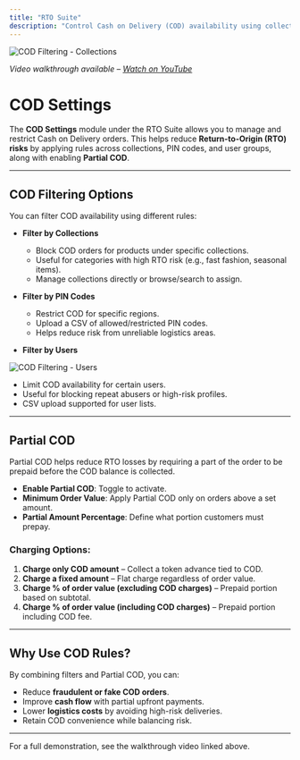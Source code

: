 ```yaml
---
title: "RTO Suite"
description: "Control Cash on Delivery (COD) availability using collections, pin codes, users, and partial COD rules."
---
```


<img
  className="rounded-lg"
  src="/images/rtosuite/image.png"
  alt="COD Filtering - Collections"
/>

*Video walkthrough available – [Watch on YouTube](https://www.youtube.com/watch?v=yn1G-qeVmDQ)*

# COD Settings

The **COD Settings** module under the RTO Suite allows you to manage and restrict Cash on Delivery orders. This helps reduce **Return-to-Origin (RTO) risks** by applying rules across collections, PIN codes, and user groups, along with enabling **Partial COD**.

---

## COD Filtering Options

You can filter COD availability using different rules:

- **Filter by Collections**  
  - Block COD orders for products under specific collections.  
  - Useful for categories with high RTO risk (e.g., fast fashion, seasonal items).  
  - Manage collections directly or browse/search to assign.  

- **Filter by PIN Codes**  
  - Restrict COD for specific regions.  
  - Upload a CSV of allowed/restricted PIN codes.  
  - Helps reduce risk from unreliable logistics areas.  

- **Filter by Users**  

<img
  className="rounded-lg"
  src="/images/rtosuite/image1.png"
  alt="COD Filtering - Users"
/>

  - Limit COD availability for certain users.  
  - Useful for blocking repeat abusers or high-risk profiles.  
  - CSV upload supported for user lists.  

---

## Partial COD

Partial COD helps reduce RTO losses by requiring a part of the order to be prepaid before the COD balance is collected.

- **Enable Partial COD**: Toggle to activate.  
- **Minimum Order Value**: Apply Partial COD only on orders above a set amount.  
- **Partial Amount Percentage**: Define what portion customers must prepay.  

### Charging Options:
1. **Charge only COD amount** – Collect a token advance tied to COD.  
2. **Charge a fixed amount** – Flat charge regardless of order value.  
3. **Charge % of order value (excluding COD charges)** – Prepaid portion based on subtotal.  
4. **Charge % of order value (including COD charges)** – Prepaid portion including COD fee.  

---

## Why Use COD Rules?

By combining filters and Partial COD, you can:  
- Reduce **fraudulent or fake COD orders**.  
- Improve **cash flow** with partial upfront payments.  
- Lower **logistics costs** by avoiding high-risk deliveries.  
- Retain COD convenience while balancing risk.  

---

For a full demonstration, see the walkthrough video linked above.  